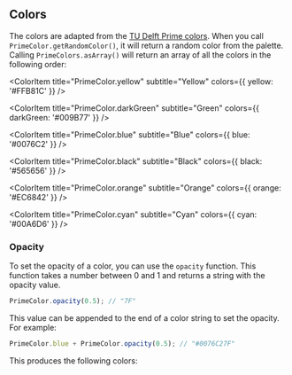 
<Meta title="Colors" />
 
 ## Colors

The colors are adapted from the [TU Delft Prime colors](https://www.tudelft.nl/huisstijl/bouwstenen/kleur).
When you call `PrimeColor.getRandomColor()`, it will return a random color from the palette.
Calling `PrimeColors.asArray()` will return an array of all the colors in the following order:

<ColorPalette>
  <ColorItem
    title="PrimeColor.raspberry"
    subtitle="Red"
    colors={{ raspberry: '#A50034' }}
  />

<ColorItem title="PrimeColor.yellow" subtitle="Yellow" colors={{ yellow: '#FFB81C' }} />

<ColorItem title="PrimeColor.darkGreen" subtitle="Green" colors={{ darkGreen: '#009B77' }} />

<ColorItem title="PrimeColor.blue" subtitle="Blue" colors={{ blue: '#0076C2' }} />

<ColorItem title="PrimeColor.black" subtitle="Black" colors={{ black: '#565656' }} />

<ColorItem title="PrimeColor.orange" subtitle="Orange" colors={{ orange: '#EC6842' }} />

<ColorItem
  title="PrimeColor.cyan"
  subtitle="Cyan"
  colors={{ cyan: '#00A6D6' }}
/>
</ColorPalette>

### Opacity

To set the opacity of a color, you can use the `opacity` function. This function takes a number between 0 and 1 and returns a string with the opacity value.

```ts
PrimeColor.opacity(0.5); // "7F"
```

This value can be appended to the end of a color string to set the opacity. For example:

```ts
PrimeColor.blue + PrimeColor.opacity(0.5); // "#0076C27F"
```

This produces the following colors:

<ColorPalette>
<ColorItem
  title="PrimeColor.blue + PrimeColor.opacity(1)"
    subtitle="Blue with 100% opacity (default)"
    colors={{ blue: PrimeColor.blue + PrimeColor.opacity(1) }}
  />
  <ColorItem
  title="PrimeColor.blue + PrimeColor.opacity(0.75)"
    subtitle="Blue with 75% opacity"
    colors={{ blue: PrimeColor.blue + PrimeColor.opacity(0.75) }}
  />
  <ColorItem
  title="PrimeColor.blue + PrimeColor.opacity(0.5)"
    subtitle="Blue with 50% opacity"
    colors={{ blue: PrimeColor.blue + PrimeColor.opacity(0.5) }}
  />
<ColorItem
  title="PrimeColor.blue + PrimeColor.opacity(0.25)"
    subtitle="Blue with 25% opacity"
    colors={{ blue: PrimeColor.blue + PrimeColor.opacity(0.25) }}
  />

</ColorPalette>
